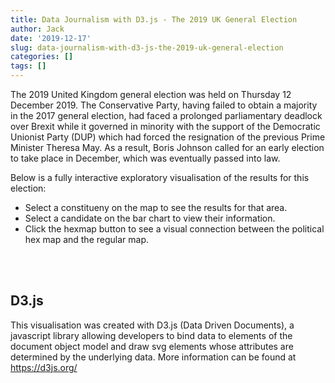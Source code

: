 ```yaml
---
title: Data Journalism with D3.js - The 2019 UK General Election
author: Jack
date: '2019-12-17'
slug: data-journalism-with-d3-js-the-2019-uk-general-election
categories: []
tags: []
---
```


The 2019 United Kingdom general election was held on Thursday 12 December 2019. The Conservative Party, having failed to obtain a majority in the 2017 general election, had faced a prolonged parliamentary deadlock over Brexit while it governed in minority with the support of the Democratic Unionist Party (DUP) which had forced the resignation of the previous Prime Minister Theresa May. As a result, Boris Johnson called for an early election to take place in December, which was eventually passed into law.

Below is a fully interactive exploratory visualisation of the results for this election:

* Select a constitueny on the map to see the results for that area.  
* Select a candidate on the bar chart to view their information.  
* Click the hexmap button to see a visual connection between the political hex map and the regular map.

<!--html_preserve-->
<script type="text/javascript" src="https://ajax.googleapis.com/ajax/libs/d3js/5.14.2/d3.min.js"></script>
<script src="https://unpkg.com/d3-composite-projections@1.3.1/d3-composite-projections.js"></script>
<script src='https://cdnjs.cloudflare.com/ajax/libs/spin.js/2.0.1/spin.min.js'></script> 

<style type="text/css">
    /* Style goes here */
    
#chart {
      position: relative;
    }

path {
        -moz-transition: all 0.25s;
        -o-transition: all 0.25s;
        -webkit-transition: all 0.25s;
        transition: all 0.2s;
    } 

.border:hover{
        fill:lightblue;
        stroke-width: 2;
    }  

/*             body {
        display: flex;
        align-items: center;
        justify-content: center;
    }  */

    .border {
        stroke: black;
        stroke-width: 0.15px; /* desired stroke width (line height)*/
        vector-effect: non-scaling-stroke; /* line height won't scale*/
    }


.hexbod {
        stroke: black;
        stroke-width: 0.05px;
        vector-effect: non-scaling-stroke; /* line height won't scale*/
    }

.hexbod:hover {
        fill:lightblue;
        stroke: black;
        stroke-width: 2;
    }  

    #tooltip, #tooltip2 {
        position: absolute;
        display: inline-block;
        
        height: auto;
        padding: 10px;
        background-color: white;
        opacity: 90%;
        -webkit-border-radius: 10px;
        -moz-border-radius: 10px;
        border-radius: 10px;
        -webkit-box-shadow: 4px 4px 10px rgba(0, 0, 0, 0.4);
        -moz-box-shadow: 4px 4px 10px rgba(0, 0, 0, 0.4);
        box-shadow: 4px 4px 10px rgba(0, 0, 0, 0.4);
        pointer-events: none;
        z-index: 1;
    }

    #tooltip.hidden, #tooltip2.hidden {
        display: none;
    }

    #tooltip p, #tooltip2 p {
        margin: 0;
        font-family: sans-serif;
        font-size: 16px;
        line-height: 20px;
    }

image {
        border: 3px solid #021a40;
    }

#info_title {
        text-decoration: underline;
    }
</style>

</head>
<body>
<div id="tooltip" class="hidden">
        <p><strong>Constituency:</strong></p>
        <p><span id="value">100</span></p>
</div>
<div id="tooltip2" class="hidden">
        <p><strong>Candidate: <span id="candidate"></span></strong></p>
        <p>- <span id="party">100</span></p>
        <p>- Votes: <span id="votes"></span></p>
</div>
<div id="chart" align="center"></div>

<br />
<br />
<script type="text/javascript">

// loader settings
var opts = {
  lines: 9, // The number of lines to draw
  length: 9, // The length of each line
  width: 5, // The line thickness
  radius: 14, // The radius of the inner circle
  color: 'black', // #rgb or #rrggbb or array of colors
  speed: 1.9, // Rounds per second
  trail: 40, // Afterglow percentage
  className: 'spinner' // The CSS class to assign to the spinner
};

var w = 350;//document.getElementById("content").offsetWidth / 2;//window.innerWidth/4;
console.log(w);
var h = w*1.5;
var padding = 40;
var hex_layout = false;

function max_index(d){
    candidates = d["properties"]["candidates"];
    var max_votes = 0;
    var max_votes_index;
    for (var i =0; i < Object.keys(candidates).length; i++){
            if (candidates[i]["votes"] > max_votes){
                max_votes = candidates[i]["votes"];
                max_votes_index = i;
            }
        };
    return max_votes_index;
};

var projection = d3.geoAlbersUk().translate([w/2.4,h/2]).scale(2700);

var path = d3.geoPath()
             .projection(projection);//.center([-3.5,55.4])
             

var bar = d3.select("#chart").append("svg")
            .attr("id", "bar")
            .attr("width", w)
            .attr("height", h)
            .attr("border", 1);
            //.attr("tranform", "translate(600,0)");  

var svg2 = d3.select("#chart").append("svg")
            .attr("id", "maindiv")
            .attr("width", w)
            .attr("height", h)
            .attr("border", 1)
            //.attr("transform", "translate(-1,0)"); 
            
var target = document.getElementById("chart");
console.log(target);
// trigger loader


/*var borderPath = svg2.append("rect")
 		.attr("x", 0)
        .attr("y", 0) 
        .attr("rx", 20)
        .attr("ry", 20)
 		.attr("height", h)
 		.attr("width", w)
 		.style("stroke", "	#778899")
 		.style("fill", "none")
           .style("stroke-width", 1);*/


/*         var borderPath2 = bar.append("rect")
 		.attr("x", 0)
        .attr("y", 0)
        .attr("rx", 20)
        .attr("ry", 20)
 		.attr("height", h)
 		.attr("width", w)
 		.style("stroke", "	#778899")
 		.style("fill", "none")
        .style("stroke-width", 1);  */
     



const zoom = d3.zoom()
    .interpolate(d3.interpolate)
    .scaleExtent([1, 8])
    .on('zoom', zoomed);

function zoomed() {
    svg2
    .selectAll('.mapborder,.composite_border') // To prevent stroke width from scaling
    .attr('transform', d3.event.transform);
} 

svg2.call(zoom);
var zoom_state_original = d3.zoomTransform(svg2.node());


function init(){

  // initialize spinner
  var spinner = new Spinner(opts).spin(target);

  d3.json("/post/2018-06-10-will-the-real-smart-city-please-stand-up_files/merged_dict2.json") 
    .then(function(json, error){
      if (error) throw error;
      
      // stop spin.js loader
      spinner.stop();
      
      // plot graphs
      chart(json);
  });
}
init();


function chart(json){

    data = json.features;

    color = {"Labour Party" : "#DC241f", 
             "Labour and Co-operative Party": "#DC241f",
             "Conservative and Unionist Party" : "#0087DC", 
             "Scottish National Party (SNP)" : "#FFFF00", 
             "Liberal Democrats" : "#FDBB30", 
             "Green Party": "green",
             "Democratic Unionist Party - D.U.P.": "#8B0000",
             "Sinn Féin": "#008C5E",
             "Plaid Cymru - The Party of Wales": "#00DE68",
             "Independent": "#A9A9A9",
             "The Brexit Party": "#12b6cf",
             "Aontú": "#44532A",
             "Libertarian Party": "#002C4E",
             "Scottish Green Party": "#62A53A",
             "Yorkshire Party": "#21A8E0",
             "SDLP (Social Democratic & Labour Party)": "#006E51",
             "Alliance - Alliance Party of Northern Ireland": "#F2D030",
             "People Before Profit Alliance": "#6A100F",
             "Ulster Unionist Party": "#1F3461",
             "UK Independence Party (UKIP)": "#702E85",
             "Speaker seeking re-election": "black",
             "Christian Peoples Alliance": "#813887",
             "Social Democratic Party": "#0D458D",
             "The Liberal Party": "#FFAC00",
             "Animal Welfare Party": "#EE3263"};

    logo = {"Labour Party" : "party_logos/labour_logo.svg", 
             "Labour and Co-operative Party": "party_logos/labour_logo.svg",
             "Conservative and Unionist Party" : "party_logos/conservative_logo.svg", 
             "Scottish National Party (SNP)" : "party_logos/snp_logo.svg", 
             "Liberal Democrats" : "party_logos/liberal_democrats_logo.svg", 
             "Green Party": "party_logos/green_logo.svg",
             "Democratic Unionist Party - D.U.P.": "party_logos/conservative_logo.svg",
             "Sinn Féin": "party_logos/conservative_logo.svg",
             "Plaid Cymru - The Party of Wales": "party_logos/plaid_cymru_logo.svg",
             "Independent": "party_logos/independant_logo.svg",
             "The Brexit Party": "party_logos/brexit_party_logo.svg",
             "SDLP (Social Democratic & Labour Party)": "party_logos/sdlp_logo.svg",
             "Sinn Féin": "party_logos/sinn_fein_logo.svg",
             "Ulster Unionist Party": "party_logos/uup_logo.svg",
             "Aontú": "party_logos/aontu_logo.svg",
             "Libertarian Party": "party_logos/libertarian_party_logo.svg",
             "Scottish Green Party": "party_logos/scottish_green_party_logo.svg",
             "Democratic Unionist Party - D.U.P.": "party_logos/democratic_unionist_party_logo.svg",
             "UK Independence Party (UKIP)": "party_logos/ukip_logo.svg",
             "Yorkshire Party": "party_logos/yorkshire_logo.svg",
             "Alliance - Alliance Party of Northern Ireland": "party_logos/alliance_logo.svg",
             "People Before Profit Alliance": "party_logos/people_before_profit_logo.svg",
             "Official Monster Raving Loony Party": "party_logos/looney_logo.svg",
             "Speaker seeking re-election": "party_logos/speaker_logo.svg",
             "Christian Peoples Alliance": "party_logos/christian_peoples_alliance_logo.svg",
             "Social Democratic Party": "party_logos/sdp_logo.svg",
             "The Liberal Party": "party_logos/liberal_party_logo.svg",
             "Animal Welfare Party": "party_logos/awp_logo.svg",
             "other": "party_logos/other_logo.svg"};
    


    var cScale = d3.scaleLog()
                   .domain([d3.min(data, function(d){return d.value.properties.st_areashape; }), d3.max(data, function(d){ return d.value.properties.st_areashape; })])
                   .range([0,255]);

    // ===============================================================
    // MAP
    // ===============================================================

    var mapkey = function(d) {
return d.key;
    };

    svg2.selectAll(".mapborder")
       .data(data, mapkey)
       .enter()
       .append("g")
       .attr("class", "mapborder")
       .append("path")
       .attr("d", function(d){
           return path(d.value);
       })
       .attr("class", "border")
       .attr("fill", function(d){
           return color[d["value"]["properties"]["candidates"][max_index(d.value)]["party"]]; 
       })

       d3.selectAll(".mapborder")
       .on("mouseover", function(d) {
            //Get this bar's x/y values, then augment for the tooltip
            var xPosition = d3.event.pageX + 20;//parseFloat(path.centroid(d.value)[0]) + 750; //+ xScale.bandwidth() / 2;
            var yPosition = d3.event.pageY + 20;//parseFloat(path.centroid(d.value)[1]) + 100; // 2 + h / 2;
            //Update the tooltip position and value
            d3.select("#tooltip")
                .style("left", xPosition + "px")
                .style("top", yPosition + "px")
                .select("#value")
                .text(d.value.properties.pcon17nm);
                //Show the tooltip
            d3.select("#tooltip").classed("hidden", false);
       })
       .on("mouseout", function() {
            //Hide the tooltip
            d3.select("#tooltip").classed("hidden", true);
        });

    svg2
        .append("g")
        .attr("class", "composite_border")
        .append("path")
        .style("fill", "none")
        .style("stroke", "black")
        .style("stroke-width", "0.5")
        .attr("d", projection.getCompositionBorders());

    var hexbutton = svg2.append("g")
        .attr("class", "hexbutton")    
        .append("rect")
        .attr("class", "hexbuttonrect")
        .attr("x", 10)
        .attr("y", 10)
        .attr("rx", 7)
        .attr("ry", 7)
        .attr("width", 50)
        .attr("height", 50)
        .attr("fill", "white")
        .attr("stroke", "black")
        .attr("opacity", 0.9)
        .on("mousedown", function(){            
            d3.event.stopImmediatePropagation(); // stop zoom   
        });

    function draw_zoom_buttons(){
        var zoomInButton =svg2.append("g")
                            .attr("class", "zoomIn_button")
                            .append("rect")
                            .attr("x", w/100)
                            .attr("y", h-h/100 - w/13)
                            .attr("rx", 5)
                            .attr("ry", 5)
                            .attr("width", w/13)
                            .attr("height", w/13)
                            .attr("fill", "white")
                            .attr("stroke", "black")
                            .attr("opacity", 0)
                            .on("mousedown", function(){            
                                d3.event.stopImmediatePropagation(); // stop zoom   
                            })
                            .transition()
                            .duration(500)
                            .attr("opacity", 0.9);
        svg2.append("text")
            .attr("class", "zoomIn_button")
            .text("+")
            .attr("x", w/100 + w/30 + 1.9)
            .attr("y", h - h/100 - w/55 -0.4)
            .attr("text-anchor", "middle")
            .style("pointer-events", "none")
            .style("font-size", "24px")
            .attr("opacity", 0)
            .transition()
            .duration(500)
            .attr("opacity", 0.9);
        var zoomOutButton =svg2.append("g")
                            .attr("class", "zoomOut_button")
                            .append("rect")
                            .attr("x", w*2/100 + w/13)
                            .attr("y", h-h/100 - w/13)
                            .attr("rx", 5)
                            .attr("ry", 5)
                            .attr("width", w/13)
                            .attr("height", w/13)
                            .attr("fill", "white")
                            .attr("stroke", "black")
                            .attr("opacity", 0)
                            .on("mousedown", function(){            
                                d3.event.stopImmediatePropagation(); // stop zoom   
                            })
                            .transition()
                            .duration(500)
                            .attr("opacity", 0.9);
        svg2.append("text")
            .attr("class", "zoomOut_button")
            .text("-")
            .attr("x", w*2/100 + w/20 + w/15 -0.1)
            .attr("y", h - h/100 - w/55 -0.4)
            .attr("text-anchor", "middle")
            .style("pointer-events", "none")
            .style("font-size", "24px")
            .attr("opacity", 0)
            .transition()
            .duration(500)
            .attr("opacity", 0.9);
        var resetButton =svg2.append("g")
                            .attr("class", "reset_zoom")
                            .append("rect")
                            .attr("x", w*3/100 + w*2/13)
                            .attr("y", h-h/100 - w/13)
                            .attr("rx", 5)
                            .attr("ry", 5)
                            .attr("width", w*2/13)
                            .attr("height", w/13)
                            .attr("fill", "white")
                            .attr("stroke", "black")
                            .attr("opacity", 0)
                            .on("mousedown", function(){            
                                d3.event.stopImmediatePropagation(); // stop zoom   
                            })
                            .transition()
                            .duration(500)
                            .attr("opacity", 0.9);  
        svg2.append("text")
            .attr("class", "reset_zoom")
            .text("reset")
            .attr("x", w*3/100 + w*3/13 + 1)
            .attr("y", h - h/100 - w/55 -2)
            .attr("text-anchor", "middle")
            .style("pointer-events", "none")
            .style("font-size", "20px")
            .attr("opacity", 0)
            .transition()
            .duration(500)
            .attr("opacity", 0.9);                               
        

        var hextext = svg2.append("text")
            .text("Click Me!")
            .attr("x", 35)
            .attr("y", 31)
            .attr("text-anchor", "middle")
            .style("pointer-events", "none")
            .style("font-size", "10px");

        var hextext2 = svg2.append("text")
            .text("HexMap")
            .attr("x", 35)
            .attr("y", 45)
            .attr("text-anchor", "middle")
            .style("pointer-events", "none")
            .style("font-size", "10px");
    
        d3.select(".reset_zoom")
        .on("click", function(){
            if (hex_layout == false){
                svg2.transition()
                    .ease(d3.easeExp)
                    .duration(500)
                    .call(zoom.transform, d3.zoomIdentity);
            }
        });
        d3.select(".zoomIn_button")
        .on("click", function(){
            svg2.transition().ease(d3.easeExp).duration(500).call(zoom.scaleBy, 1.5);
        });
        d3.select(".zoomOut_button")
        .on("click", function(){
            svg2.transition().ease(d3.easeExp).duration(500).call(zoom.scaleBy, 0.75);
        });
    };
    draw_zoom_buttons();
    
    svg2.append("rect")
          .attr("class", "sourcebackground")
          .attr("x", 198)
          .attr("y", h-19)
          .attr("width", 150)
          .attr("height", 13)
          .style("fill", "white")
          .style("opacity", 0.7);

    svg2.append("text")
       .attr("class", "source")
       .attr("x", 200)
       .attr("y", h-10)
       .attr("fill", "grey")
       .style("font-size", "8")
       .attr("font", "sans-serif")
       .text("Source: https://democracyclub.org.uk/")
       
    // ===============================================================
    // BAR PLOT BARS AND LOGOS
    // ===============================================================
    var xPadding = 60;
    var yPadding = 30;
    var bar_data = data[585]["value"]["properties"]["candidates"];

    var barkey = function(d) {
      return d.partyID;
    };

    bar_data.sort(function(a,b){
        return a.votes - b.votes;
    })

    var xScale = d3.scaleLinear()
                   .domain([0, d3.max(bar_data, function(d){
                        return d.votes;
                   })])
                   .range([3, w - xPadding]);

    var yScale = d3.scaleBand()
                   .domain(d3.range(bar_data.length))
                   .range([h - yPadding, h/2])
                   .paddingInner(0.25);
    
    var xAxis = d3.axisTop(xScale).ticks(6);
    
    bar.selectAll("rect")
       .data(bar_data, barkey)
       .enter()
       .append("rect")
       .attr("class", "bars")
       .attr("x", function(d){
           return xScale(0);
       })
       .attr("y", function(d, i){
           return yScale(i);
       })
       .attr("rx", 10)
       .attr("ry", 10)
       .attr("width", function(d){
           return xScale(d.votes) - xScale(0);
       })
       .attr("height", yScale.bandwidth())
       .attr("fill", function(d){
           return color[d.party];
       })
       .attr("stroke", "black");

    // SVG LOGOS
    bar.selectAll("image")
        .data(bar_data, barkey)
        .enter()
        .append("image")
        .attr("class", "logos")
        .attr("xlink:href", function(d){
            return "/post/2018-06-10-will-the-real-smart-city-please-stand-up_files/" + logo[d.party];
        })
        .attr("x", function(d,i){
            return xScale(d.votes) + 10;
        })
        .attr("y", function(d,i){
            return yScale(i);
        })
        .attr("width", yScale.bandwidth())
        .attr("height", yScale.bandwidth());

    d3.selectAll(".bars, .logos")
       .on("mouseover", function(d) {
            //Get this bar's x/y values, then augment for the tooltip
            var xPosition = d3.event.pageX + 20;//parseFloat(path.centroid(d.value)[0]) + 750; //+ xScale.bandwidth() / 2;
            var yPosition = d3.event.pageY + 20;//parseFloat(path.centroid(d.value)[1]) + 100; // 2 + h / 2;
            //Update the tooltip position and value
            d3.select("#tooltip2")
                .style("left", xPosition + "px")
                .style("top", yPosition + "px")
                .select("#party")
                .text(d.party);
            d3.select("#candidate")
                .text(d.name);
            d3.select("#votes")
                .text(d.votes.toString().replace(/\B(?=(\d{3})+(?!\d))/g, ","));

                //Show the tooltip
            d3.select("#tooltip2").classed("hidden", false);
       })
       .on("mouseout", function() {
            //Hide the tooltip
            d3.select("#tooltip2").classed("hidden", true);
        });

    bar.append("g")
        .attr("class", "x axis")
        .style("font-size", "8")
        .attr("transform", "translate(0, " + (h/2 - 10) + ")")
        .call(xAxis);

    bar.append("text")
       .attr("x", (w - xPadding)/2 + 3)
       .attr("y", 225)
       .text("Votes")
       .attr("text-anchor", "middle")
       .style("font-size", "12");
    

    // ===============================================================
    // UPDATE BAR PLOT - BARS AND LOGOS
    // ===============================================================


    function updateBar(newData){

        var bar_data_new = newData["value"]["properties"]["candidates"];

        bar_data_new.sort(function(a,b){
            return a.votes - b.votes;
        })

        xScale.domain([0, d3.max(bar_data_new, function(d){
                        return d.votes;
                })]);
        yScale.domain(d3.range(bar_data_new.length));
        
        // rearrange existing bars
        bar.selectAll(".bars")
            .data(bar_data_new, barkey)
            .transition()
            .duration(1000)
            .attr("class", "bars")
            .attr("x", function(d, i){
                return xScale(0);
            })
            .attr("y", function(d, i){

                return yScale(i);
            })
            .attr("width", function(d){
                return xScale(d.votes) - xScale(0);
            })
            .attr("height", yScale.bandwidth())
            .attr("fill", function(d){
                return color[d.party];
            })
            .attr("stroke", "black");
            
        // rearrange existing logos
        bar.selectAll(".logos")
            .data(bar_data_new, barkey)
            .transition()
            .duration(1000)
            .attr("x", function(d){
                return xScale(d.votes) + 10;
            })
            .attr("y", function(d, i){
                return yScale(i);
            })
            .attr("width", yScale.bandwidth())
            .attr("height", yScale.bandwidth());

        // ADDING NEW BARS OFF SCREEN AND MERGING WITH DATA   
        bar.selectAll(".bars")
            .data(bar_data_new, barkey)
            .enter()
            .append("rect")
            .attr("class", "bars")
            .attr("x", function(d){
                return xScale(0);
            })
            .attr("y", function(d, i){
                return h;
            })
            .attr("rx", 10)
            .attr("ry", 10)
            .attr("width", function(d){
                return 0;
            })
            .attr("height", yScale.bandwidth())
            .attr("fill", function(d){
                return color[d.party];
            })
            .attr("stroke", "black")
            .merge(bar.selectAll(".bars").data(bar_data_new, barkey))
            .transition()
            .duration(1000)
            .attr("x", function(d){
                return xScale(0);
            })
            .attr("y", function(d, i){
                return yScale(i);
            })
            .attr("width", function(d){
                return xScale(d.votes) - xScale(0);
            })
            .attr("height", yScale.bandwidth());

        // ADDING NEW LOGOS OFF SCREEN AND MERGING WITH DATA
        bar.selectAll(".logos")
            .data(bar_data_new, barkey)
            .enter()
            .append("image")
            .attr("class", "logos")
            .attr("xlink:href", function(d){
             console.log(d);
                if (logo[d.party] != null){
                    return "/post/2018-06-10-will-the-real-smart-city-please-stand-up_files/" + logo[d.party];
                } else {
                    return "/post/2018-06-10-will-the-real-smart-city-please-stand-up_files/" + logo["other"];
                }           
            })
            .attr("x", function(d){
                return xScale(0) + 10;
            })
            .attr("y", function(d){
                return h;
            })
            .attr("width", yScale.bandwidth())
            .attr("height", yScale.bandwidth())
            .merge(bar.selectAll(".logos").data(bar_data_new, barkey))
            .transition()
            .duration(1000)
            .attr("x", function(d){
                return xScale(d.votes) + 10;
            })
            .attr("y", function(d, i){
                return yScale(i);
            })
            .attr("width", yScale.bandwidth())
            .attr("height", yScale.bandwidth());
            


        bar.selectAll(".bars")
            .data(bar_data_new, barkey)
            .exit()
            .transition()
            .duration(1000)
            .attr("y", h*1.1)
            .remove();
        
        bar.selectAll(".logos")
            .data(bar_data_new, barkey)
            .exit()
            .transition()
            .duration(1000)
            .attr("y", h*1.1)
            .remove();

        bar.select(".x.axis")
            .transition()
            .duration(1000)
            .call(xAxis);

        // Updating Info text
        //console.log(newData);
        var elected_candidate = bar_data_new[bar_data_new.length - 1];
        var constituency = newData["key"];
        var img_url = elected_candidate.thumbnail;
        var name = elected_candidate.name;
        var party = elected_candidate.party;
        var votes = elected_candidate.votes.toString().replace(/\B(?=(\d{3})+(?!\d))/g, ",");
        var elected = elected_candidate.elected;
        
        d3.selectAll("#info_title,#cand_image,#info_name,#info_votes,#info_party,#info_elected")
              .style("opacity", "1")
              .transition()
              .duration(1000)
              .style("opacity", "0")
              .on("end", function(d){
                d3.select("#cand_image")
                    .attr("xlink:href", img_url)
                    .style("opacity", "0")
                    .transition()
                    .duration(1000)
                    .style("opacity", "1"); 

                d3.select("#info_title")
                  .text(constituency)
                  .transition()
                  .duration(1000)
                  .style("opacity", "1");

                d3.select("#info_name") 
                    .text(name)
                    .transition()
                    .duration(1000)
                    .style("opacity", "1");

                d3.select("#info_votes") 
                    .text(votes)
                    .transition()
                    .duration(1000)
                    .style("opacity", "1");

                d3.select("#info_party") 
                    .text(function(){
                        if (party == "Alliance - Alliance Party of Northern Ireland"){
                            return "Alliance Party of Northern Ireland";
                        } else {
                            return party;
                        }
                    })
                    .transition()
                    .duration(1000)
                    .style("opacity", "1");

                d3.select("#info_elected") 
                    .text(function(){
                        if (elected){return "Yes";
                        } else {
                            return "No";
                        }
                    })
                    .transition()
                    .duration(1000)
                    .style("opacity", "1");
              })

        
        // Interaction with Updated Bars

        d3.selectAll(".bars, .logos")
            .on("mouseover", function(d) {
                //console.log(d);
                var img_url = d.thumbnail;
                //Get this bar's x/y values, then augment for the tooltip
                var xPosition = d3.event.pageX + 20;//parseFloat(path.centroid(d.value)[0]) + 750; //+ xScale.bandwidth() / 2;
                var yPosition = d3.event.pageY + 20;//parseFloat(path.centroid(d.value)[1]) + 100; // 2 + h / 2;
                //Update the tooltip position and value
                d3.select("#tooltip2")
                    .style("left", xPosition + "px")
                    .style("top", yPosition + "px")
                    .select("#party")
                    .text(d.party);
                d3.select("#candidate")
                    .text(d.name);
                d3.select("#votes")
                    .text(d.votes.toString().replace(/\B(?=(\d{3})+(?!\d))/g, ","));
                    //Show the tooltip
                d3.select("#tooltip2").classed("hidden", false);
            })
            .on("mouseout", function() {
                    //Hide the tooltip
                    d3.select("#tooltip2").classed("hidden", true);
            })
            .on("click", function(d){
                img_url = d.thumbnail;
                var img_url = d.thumbnail;
                var name = d.name;
                var party = d.party;
                var votes = d.votes.toString().replace(/\B(?=(\d{3})+(?!\d))/g, ",");
                var elected = d.elected;
                //console.log(img_url);

                if (img_url == null){
                    console.log("No Image")
                    img_url = "https://i.stack.imgur.com/l60Hf.png"
                }

                d3.selectAll("#cand_image,#info_name,#info_votes,#info_party,#info_elected")
                    .style("opacity", "1")
                    .transition()
                    .duration(1000)
                    .style("opacity", "0")
                    .on("end", function(d){
                        d3.select(this)
                            .attr("xlink:href", img_url)
                            .style("opacity", "0")
                            .transition()
                            .duration(1000)
                            .style("opacity", "1"); 

                        d3.select("#info_name") 
                            .text(name)
                            .transition()
                            .duration(1000)
                            .style("opacity", "1");

                        d3.select("#info_votes") 
                            .text(votes)
                            .transition()
                            .duration(1000)
                            .style("opacity", "1");

                        d3.select("#info_party") 
                            .text(function(){
                                if (party == "Alliance - Alliance Party of Northern Ireland"){
                                    return "Alliance Party of Northern Ireland";
                                } else {
                                    return party;
                                }
                            })
                            .transition()
                            .duration(1000)
                            .style("opacity", "1");

                        d3.select("#info_elected") 
                            .text(function(){
                                if (elected){return "Yes";
                                } else {
                                    return "No";
                                }
                            })
                            .transition()
                            .duration(1000)
                            .style("opacity", "1");
                    });


      }); 

    };

    d3.selectAll(".border")
        .on("click", function(d, i){
            updateBar(d);
        });
    
    // ===============================================================
    // CANDIDATE IMAGE AND INFORMATION AND DROPDOWN
    // ===============================================================

    var clip = bar.append("defs")
                    .append("clipPath")
                    .attr("id", "image_border")
                    .append("rect")
                    .attr("id", "my_border")
                    .attr("x", 3)
                    .attr("y", 65)
                    .attr("rx", 45)
                    .attr("ry", 45)
                    .attr("width", 120)
                    .attr("height", 120)
                    .attr("fill-opacity", 0)
                    .attr("stroke", "black")
                    .attr("stroke-width", 2.5);

    bar.append("svg:image")
        .attr("id", "cand_image")
        .attr('x', 3)
        .attr('y', 65)
        .attr('width', 120)
        .attr('height', 120)
        .attr("xlink:href", "https://static-candidates.democracyclub.org.uk/media/cache/11/cd/11cdef34a2791717a8d12645b69b151d.jpg")
        .attr("clip-path", "url(#image_border)");

    var rect = bar.append("use")
        .attr("xlink:href", "#my_border")
        .attr("y", 0)
        .attr("x", 0);

    // Candidate information

    var info_tags = bar.append("g")
       .attr("class", "info_tags")
       .style("font-size", "10")
       .style("font-weight", "bold");

    info_tags.append("text")
        .text("")
        .attr("x", 200)
        .attr("y", 100)
        .attr("font-size", 32)
    info_tags.append("text")
       .text("Candidate:")
       .attr("x", 133)
       .attr("y", 100);
    info_tags.append("text")
        .text("Party:")
        .attr("x", 133)
        .attr("y", 120)
    info_tags.append("text")
        .text("Votes:")
        .attr("x", 133)
        .attr("y", 140)
    info_tags.append("text")
        .text("Elected:")
        .attr("x", 133)
        .attr("y", 160)

    var info_values = bar.append("g")
                        .attr("class", "info_values")
                        .style("font-size", "10");
    
    info_values.append("text")
        .text("Aberavon")
        .attr("id", "info_title")
        .attr("x", 10)
        .attr("y", 40)
        .style("font-size", "16")
        .style("font-weight", "bolder");
    info_values.append("text")
       .attr("class", "info_value")
       .attr("id", "info_name")
       .text("Stephen Kinnock")
       .attr("x", 194)
       .attr("y", 100);
    info_values.append("text")
        .attr("class", "info_value")
        .attr("id", "info_party")
        .text("Labour Party")
        .attr("x", 169)
        .attr("y", 120);
    info_values.append("text")
        .attr("class", "info_value")
        .attr("id", "info_votes")
        .text("17,008")
        .attr("x", 170)
        .attr("y", 140);
    info_values.append("text")
        .attr("class", "info_value")
        .attr("id", "info_elected")
        .text("Yes")
        .attr("x", 182)
        .attr("y", 160);

    d3.selectAll(".bars, .logos")
      .on("click", function(d){
            var img_url = d.thumbnail;
            var name = d.name;
            var party = d.party;
            var votes = d.votes.toString().replace(/\B(?=(\d{3})+(?!\d))/g, ",");
            var elected = d.elected;
            //console.log(img_url);

            if (img_url == null){
                console.log("Default Avatar:")
                img_url = "https://i.stack.imgur.com/l60Hf.png";
            };

            d3.selectAll("#cand_image,#info_name,#info_votes,#info_party,#info_elected")
              .style("opacity", "1")
              .transition()
              .duration(1000)
              .style("opacity", "0")
              .on("end", function(d){
                d3.select("#cand_image")
                    .attr("xlink:href", img_url)
                    .style("opacity", "0")
                    .transition()
                    .duration(1000)
                    .style("opacity", "1"); 

                d3.select("#info_name") 
                    .text(name)
                    .transition()
                    .duration(1000)
                    .style("opacity", "1");

                d3.select("#info_votes") 
                    .text(votes)
                    .transition()
                    .duration(1000)
                    .style("opacity", "1");

                d3.select("#info_party") 
                    .text(function(){
                        if (party == "Alliance - Alliance Party of Northern Ireland"){
                            return "Alliance Party of Northern Ireland";
                        } else {
                            return party;
                        }
                    })
                    .transition()
                    .duration(1000)
                    .style("opacity", "1");

                d3.select("#info_elected") 
                    .text(function(){
                        if (elected){return "Yes";
                        } else {
                            return "No";
                        }
                    })
                    .transition()
                    .duration(1000)
                    .style("opacity", "1");
              })

      });

    
    // ===============================================================
    // ADD HEXMAP
    // ===============================================================
    
    //var hexes = d3.renderHexJSON(json.hexmap, w, h);

    var hexkey = function(d){
        return d.key;
    };
    
    //var hex_layout = false;
    d3.select(".hexbutton")
      .on("click", function(d,i){

        d3.selectAll(".hexbuttonrect")
          .attr("fill", "lightgreen");

        var zoom_state_new = d3.zoomTransform(svg2.node());

        var zoom_reset_duration;
        if (zoom_state_original == zoom_state_new){
            zoom_reset_duration = 0;
        } else {
            zoom_reset_duration = 1000;
        }

        if (hex_layout == false){
            svg2.transition()
                .ease(d3.easeExp)
                .duration(zoom_reset_duration)
                .call(zoom.transform, d3.zoomIdentity);
        };

        svg2.selectAll(".hexborder")
        .data(data, mapkey)
        .enter()
        .append("g")
        .attr("class", "hexborder")
        .append("path")
        .attr("class", "hexbod")
        .attr("stroke", "black")
        .attr("d", function(d){
            return path(d.value_hex);
        })
        .attr("fill", function(d){
        return color[d["value"]["properties"]["candidates"][max_index(d.value)]["party"]]; 
        })
        .attr("transform", function(d, i){
            var mapcentroid = path.centroid(d.value);
            var hexcentroid = path.centroid(d.value_hex);

            var scale_factor = d.value.properties.st_areashape;

            var x = hexcentroid[0];
            var y = hexcentroid[1];
            return "translate(" + (mapcentroid[0] - hexcentroid[0]) + "," + (mapcentroid[1] - hexcentroid[1]) + ")"
                + "translate(" + x + "," + y + ")"
                + "scale(" + (1/50) + ")"
                + "translate(" + -x + "," + -y + ")";
        });

        d3.selectAll(".hexborder")
            .on("mouseover", function(d) {
                    //console.log( d3.event.pageX, d3.event.pageY ) 
                    //Get this bar's x/y values, then augment for the tooltip
                    var xPosition = d3.event.pageX + 20;//parseFloat(path.centroid(d.value)[0]) + 750; //+ xScale.bandwidth() / 2;
                    var yPosition = d3.event.pageY + 20;//parseFloat(path.centroid(d.value)[1]) + 100; // 2 + h / 2;
                    //Update the tooltip position and value
                    d3.select("#tooltip")
                        .style("left", xPosition + "px")
                        .style("top", yPosition + "px")
                        .select("#value")
                        .text(d.value.properties.pcon17nm);
                        //Show the tooltip
                    d3.select("#tooltip").classed("hidden", false);
            })
            .on("mouseout", function() {
                    //Hide the tooltip
                    d3.select("#tooltip").classed("hidden", true);
                });
        
        // ===============================================================
        // TRANSITION TO AND FROM HEXMAP
        // ===============================================================
            
        if (hex_layout == false){
            svg2.on(".zoom", null);
            d3.selectAll(".hexbuttonrect")
                .attr("fill", "lightgreen");
            
            d3.selectAll(".zoomIn_button, .zoomOut_button, .reset_zoom")
              .transition()
              .duration(500)
              .attr("opacity", 0)
              .remove()
            
            svg2.selectAll(".mapborder")//.selectAll("path")  
                .attr("opacity", 1)        
                .transition()
                .ease(d3.easeExp)
                .delay(zoom_reset_duration)
                .duration(3000)
                .attr("opacity", 1)
                .attr("transform", function(d, i){
                    var mapcentroid = path.centroid(d.value);
                    var hexcentroid = path.centroid(d.value_hex);

                    var scale_factor = d.value.properties.st_areashape;
        
                    var x = mapcentroid[0];
                    var y = mapcentroid[1];

                    return "scale(1.1) translate(" + (hexcentroid[0] - mapcentroid[0]) + "," + (hexcentroid[1] - mapcentroid[1]) + ")"
                        + "translate(" + (x-50) + "," + (y-50) + ")"
                        + "scale(" + 15000000/scale_factor + ")"
                        + "translate(" + (-x) + "," + (-y) + ")";
                });

            svg2.selectAll(".hexborder") 
                .style("stroke-width", "0.3px")
                .transition()
                .ease(d3.easeExp)
                .delay(zoom_reset_duration)
                .duration(3000)
                .attr("transform", function(d, i){
                    var mapcentroid = path.centroid(d.value);
                    var hexcentroid = path.centroid(d.value_hex);

                    var scale_factor = d.value.properties.st_areashape;
            
                    var x = mapcentroid[0];
                    var y = mapcentroid[1];
                    return "scale(1.1) translate(" + (hexcentroid[0] - mapcentroid[0]) + "," + (hexcentroid[1] - mapcentroid[1]) + ")"
                    + "translate(" + (x-50) + "," + (y-50) + ")"
                    + "scale(" + 50 + ")"
                    + "translate(" + (-x) + "," + (-y) + ")";
                })
                //.style("stroke-width", "0.3px");

                
            
            
            
            svg2.selectAll(".composite_border")
                .attr("opacity", 1)
                .transition()
                .ease(d3.easeExp)
                .delay(zoom_reset_duration)
                .duration(3000)
                .attr("opacity", 0);
            

            d3.selectAll(".hexborder")
                .on("click", function(d,i){
                    updateBar(d);             
                });                    

            hex_layout=true;
        } else {
            d3.selectAll(".hexbuttonrect")
                .attr("fill", "white");
            

            svg2.selectAll(".mapborder")
                .transition()
                .ease(d3.easeExp)
                .duration(3000)
                .attr("transform", function(d,i){
                        return "";
                })
                .attr("opacity", 1);

            svg2.selectAll(".hexborder")
                .transition()
                .ease(d3.easeExp)
                .duration(3000)
                .attr("transform", function(d,i){
                    return "";
                })
                //.style("stroke-width", "0px")
                .remove();
            
            svg2.selectAll(".composite_border")
                .attr("opacity", 0)
                .transition()
                .ease(d3.easeExp)
                .delay(200)
                .duration(3000)    
                .attr("opacity", 1)                    
                .on("end", function(){
                    svg2.call(zoom);
                    draw_zoom_buttons();
                });
            

            hex_layout=false;
        }

    });

}

</script>
<!--/html_preserve-->

<h2>D3.js</h2>
This visualisation was created with D3.js (Data Driven Documents), a javascript library allowing developers to bind data to elements of the document object model and draw svg elements whose attributes are determined by the underlying data. More information can be found at [https://d3js.org/](https://d3js.org/)






